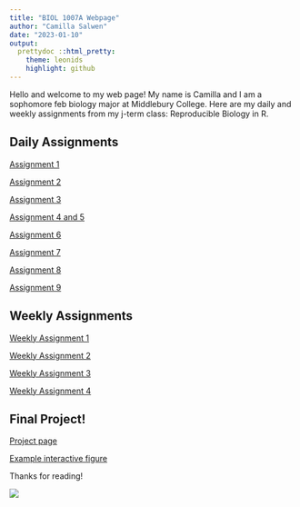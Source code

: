 ```yaml
---
title: "BIOL 1007A Webpage"
author: "Camilla Salwen"
date: "2023-01-10"
output:
  prettydoc ::html_pretty:
    theme: leonids
    highlight: github
---
```


Hello and welcome to my web page! My name is Camilla and I am a sophomore feb biology major at Middlebury College. Here are my daily and weekly assignments from my j-term class: Reproducible Biology in R.

## Daily Assignments

[Assignment 1](Assignment1.html)

[Assignment 2](Assignment2.html)

[Assignment 3](Assignment3.html)

[Assignment 4 and 5](Assignment4.html)

[Assignment 6](Assignment6.html)

[Assignment 7](DAs/Assignment7.html)

[Assignment 8](Assignment8.html)

[Assignment 9](Assignment9.html)

## Weekly Assignments

[Weekly Assignment 1](WA1.html) 

[Weekly Assignment 2](WA2.html)

[Weekly Assignment 3](WA3.html)

[Weekly Assignment 4](WA4.html)

## Final Project!

[Project page](final.html)

[Example interactive figure](interactivefigure.html)

Thanks for reading!

![](file:///Users/camillasalwen/Desktop/B70BD862-0228-40AB-9927-02C77C0E4160.JPG)